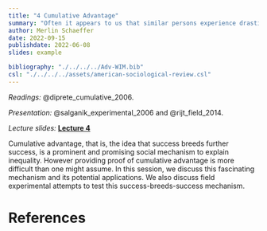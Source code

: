 ```yaml
---
title: "4 Cumulative Advantage"
summary: "Often it appears to us that similar persons experience drastically different careers and success, with some repeatedly failing and others consistently succeeding - does the success breed success?"
author: Merlin Schaeffer
date: 2022-09-15
publishdate: 2022-06-08
slides: example

bibliography: "./../../../Adv-WIM.bib"
csl: "./../../../assets/american-sociological-review.csl"
---
```


*Readings:* @diprete_cumulative_2006.

*Presentation:* @salganik_experimental_2006 and @rijt_field_2014.

*Lecture slides:* [**Lecture 4**](/Sessions/4-Cumulative-Advantage/4-Cumulative.html)

<!-- ![](/Sessions/1-Correlation-n-Regression/1-Correlation-n-Regression_files/figure-html/min_resid-1.png) -->

Cumulative advantage, that is, the idea that success breeds further success, is a prominent and promising social mechanism to explain inequality. However providing proof of cumulative advantage is more difficult than one might assume. In this session, we discuss this fascinating mechanism and its potential applications. We also discuss field experimental attempts to test this success-breeds-success mechanism.

# References